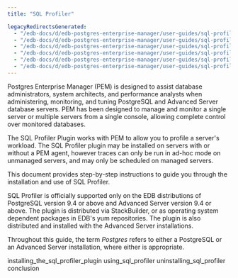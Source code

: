 ```yaml
---
title: "SQL Profiler"

legacyRedirectsGenerated:
  - "/edb-docs/d/edb-postgres-enterprise-manager/user-guides/sql-profiler-configuration-guide/8.0/genindex.html"
  - "/edb-docs/d/edb-postgres-enterprise-manager/user-guides/sql-profiler-configuration-guide/latest/genindex.html"
  - "/edb-docs/d/edb-postgres-enterprise-manager/user-guides/sql-profiler-configuration-guide/8.0/conclusion.html"
  - "/edb-docs/d/edb-postgres-enterprise-manager/user-guides/sql-profiler-configuration-guide/latest/conclusion.html"
  - "/edb-docs/d/edb-postgres-enterprise-manager/user-guides/sql-profiler-configuration-guide/8.0/index.html"
  - "/edb-docs/d/edb-postgres-enterprise-manager/user-guides/sql-profiler-configuration-guide/latest/index.html"
---
```


Postgres Enterprise Manager (PEM) is designed to assist database administrators, system architects, and performance analysts when administering, monitoring, and tuning PostgreSQL and Advanced Server database servers. PEM has been designed to manage and monitor a single server or multiple servers from a single console, allowing complete control over monitored databases.

The SQL Profiler Plugin works with PEM to allow you to profile a server's workload. The SQL Profiler plugin may be installed on servers with or without a PEM agent, however traces can only be run in ad-hoc mode on unmanaged servers, and may only be scheduled on managed servers.

This document provides step-by-step instructions to guide you through the installation and use of SQL Profiler.

SQL Profiler is officially supported only on the EDB distributions of PostgreSQL version 9.4 or above and Advanced Server version 9.4 or above. The plugin is distributed via StackBuilder, or as operating system dependent packages in EDB's yum repositories. The plugin is also distributed and installed with the Advanced Server installations.

Throughout this guide, the term *Postgres* refers to either a PostgreSQL or an Advanced Server installation, where either is appropriate.

<div class="toctree" maxdepth="5">

installing_the_sql_profiler_plugin using_sql_profiler uninstalling_sql_profiler conclusion

</div>
